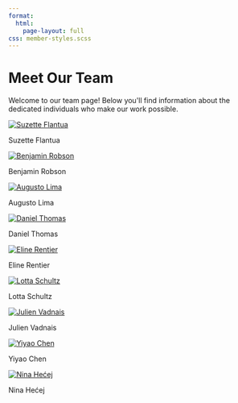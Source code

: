 ```yaml
---
format:
  html:
    page-layout: full
css: member-styles.scss 
---
```


```{=html}
<div class="page-header">
    <p><h1>Meet Our Team</h1></p>
    <p>Welcome to our team page! Below you'll find information about the dedicated individuals who make our work possible.</p>
</div>

<div class="members-background-box">
  <div class="members-container">
    <div class="member-circle">
      <a href="suzette.qmd">
        <img src="img/suzette.jpg" alt="Suzette Flantua" class="member-image">
      </a>
      <p>Suzette Flantua</p>
    </div>

    <div class="member-circle">
      <a href="benjamin.qmd">
        <img src="img/benjamin.jpg" alt="Benjamin Robson" class="member-image">
      </a>
      <p>Benjamin Robson</p>
    </div>

    <div class="member-circle">
      <a href="augusto.qmd">
        <img src="img/augusto.jpeg" alt="Augusto Lima" class="member-image">
      </a>
      <p>Augusto Lima</p>
    </div>

    <div class="member-circle">
      <a href="daniel.qmd">
        <img src="img/daniel.png" alt="Daniel Thomas" class="member-image">
      </a>
      <p>Daniel Thomas</p>
    </div>

    <div class="member-circle">
      <a href="eline.qmd">
        <img src="img/eline.jpg" alt="Eline Rentier" class="member-image">
      </a>
      <p>Eline Rentier</p>
    </div>  
  
    <div class="member-circle">
      <a href="lotta.qmd">
        <img src="img/lotta.jpg" alt="Lotta Schultz" class="member-image">
      </a>
      <p>Lotta Schultz</p>
    </div> 

    <div class="member-circle">
      <a href="julien.qmd">
        <img src="img/julien.jpg" alt="Julien Vadnais" class="member-image">
      </a>
      <p>Julien Vadnais</p>
    </div>

    <div class="member-circle">
      <a href="yiyao.qmd">
        <img src="img/yiyao.jpg" alt="Yiyao Chen" class="member-image">
      </a>
      <p>Yiyao Chen</p>
    </div>

    <div class="member-circle">
      <a href="nina.qmd">
        <img src="img/nina.jpg" alt="Nina Hećej" class="member-image">
      </a>
      <p>Nina Hećej</p>
    </div>
  </div>
</div>
```